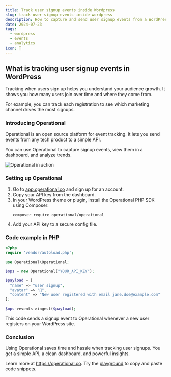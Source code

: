 ```yaml
---
title: Track user signup events inside Wordpress
slug: track-user-signup-events-inside-wordpress
description: How to capture and send user signup events from a WordPress site to Operational for analytics and monitoring.
date: 2024-07-23
tags:
  - wordpress
  - events
  - analytics
icon: 🎉
---
```


## What is tracking user signup events in WordPress

Tracking when users sign up helps you understand your audience growth.
It shows you how many users join over time and where they come from.

For example, you can track each registration to see which marketing channel drives the most signups.

### Introducing Operational

Operational is an open source platform for event tracking.
It lets you send events from any tech product to a simple API.

You can use Operational to capture signup events, view them in a dashboard, and analyze trends.

![Operational in action](https://operational.co/images/misc/ops-usage2.jpg)

### Setting up Operational

1. Go to [app.operational.co](https://app.operational.co) and sign up for an account.
2. Copy your API key from the dashboard.
3. In your WordPress theme or plugin, install the Operational PHP SDK using Composer:
   ```
   composer require operational/operational
   ```
4. Add your API key to a secure config file.

### Code example in PHP

```php
<?php
require 'vendor/autoload.php';

use Operational\Operational;

$ops = new Operational("YOUR_API_KEY");

$payload = [
  "name" => "user signup",
  "avatar" => "🎉",
  "content" => "New user registered with email jane.doe@example.com"
];

$ops->events->ingest($payload);
```

This code sends a signup event to Operational whenever a new user registers on your WordPress site.

### Conclusion

Using Operational saves time and hassle when tracking user signups.
You get a simple API, a clean dashboard, and powerful insights.

Learn more at https://operational.co.
Try the [playground](https://operational.co/playground) to copy and paste code snippets.
